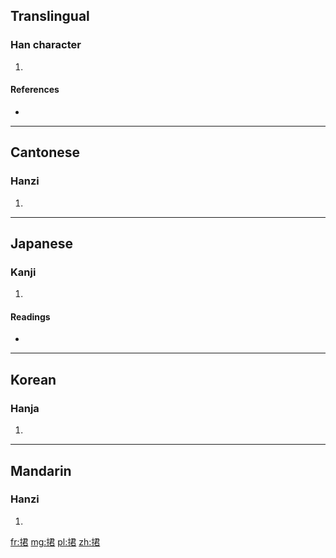 ==Translingual==

===Han character===
{{Han char|rn=64|rad=手|as=07|sn=10|four=5706<sub>7</sub>|canj=手尸大口 (QSKR)}}

# {{defn|Han|sort=手07}}

====References====
* {{Han ref|kx=0433.010|dkj=12125|dj=0782.140|hdz=31887.150|uh=6343|ud=25411|bh=D1B8|bd=53688}}

----

==Cantonese==

===Hanzi===
{{yue-hanzi|jyut=kwan2|y=kwan2}}

# {{defn|lang=yue|sort=手07}}

----

==Japanese==

===Kanji===
{{ja-kanji|grade=|rs=手07}}

# {{defn|lang=ja|sort=手07}}

====Readings====
* {{ja-readings|on=[[くん]] (kun)|kun=[[ひろう]] (hirou)}}

----

==Korean==

===Hanja===
{{ko-hanja|hangeul=군|eumhun=|rv=gun|mr=kun|y=kwun}}

# {{defn|lang=ko|sort=手07}}

----

==Mandarin==

===Hanzi===
{{cmn-hanzi|pin=[[jùn]] ([[jun4]])|wg=chün<sup>4</sup>}}

# {{defn|lang=cmn|sort=手07}}

[[fr:捃]]
[[mg:捃]]
[[pl:捃]]
[[zh:捃]]